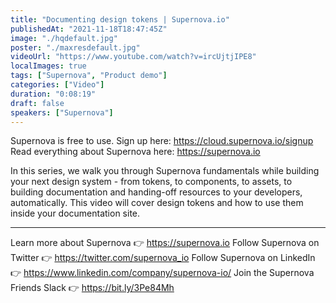 ```yaml
---
title: "Documenting design tokens | Supernova.io"
publishedAt: "2021-11-18T18:47:45Z"
image: "./hqdefault.jpg"
poster: "./maxresdefault.jpg"
videoUrl: "https://www.youtube.com/watch?v=ircUjtjIPE8"
localImages: true
tags: ["Supernova", "Product demo"]
categories: ["Video"]
duration: "0:08:19"
draft: false
speakers: ["Supernova"]
---
```


Supernova is free to use. Sign up here: https://cloud.supernova.io/signup
Read everything about Supernova here: https://supernova.io

In this series, we walk you through Supernova fundamentals while building your next design system - from tokens, to components, to assets, to building documentation and handing-off resources to your developers, automatically. This video will cover design tokens and how to use them inside your documentation site.

---

Learn more about Supernova 👉 https://supernova.io
Follow Supernova on Twitter 👉 https://twitter.com/supernova_io
Follow Supernova on LinkedIn 👉 https://www.linkedin.com/company/supernova-io/
Join the Supernova Friends Slack 👉 https://bit.ly/3Pe84Mh
